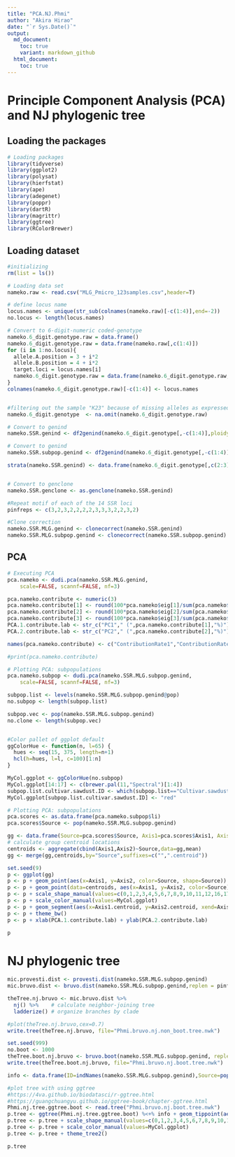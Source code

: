 ```yaml
---
title: "PCA.NJ.Phmi"
author: "Akira Hirao"
date: "`r Sys.Date()`"
output: 
  md_document:
    toc: true
    variant: markdown_github
  html_document:
    toc: true
---
```


# Principle Component Analysis (PCA) and NJ phylogenic tree

## Loading the packages

```r
# Loading packages
library(tidyverse)
library(ggplot2)
library(polysat)
library(hierfstat)
library(ape)
library(adegenet)
library(poppr)
library(dartR)
library(magrittr)
library(ggtree)
library(RColorBrewer)
```

## Loading dataset

```r
#initializing
rm(list = ls())

# Loading data set
nameko.raw <- read.csv("MLG_Pmicro_123samples.csv",header=T)

# define locus name
locus.names <- unique(str_sub(colnames(nameko.raw)[-c(1:4)],end=-2))
no.locus <- length(locus.names)

# Convert to 6-digit-numeric coded-genotype
nameko.6_digit.genotype.raw = data.frame()
nameko.6_digit.genotype.raw = data.frame(nameko.raw[,c(1:4)])
for (i in 1:no.locus){
  allele.A.position = 3 + i*2
  allele.B.position = 4 + i*2
  target.loci = locus.names[i]
  nameko.6_digit.genotype.raw = data.frame(nameko.6_digit.genotype.raw, target.loci = paste(formatC(nameko.raw[,allele.A.position],width=3, flag="0"),formatC(nameko.raw[,allele.B.position],width=3, flag="0"),sep=""))
}
colnames(nameko.6_digit.genotype.raw)[-c(1:4)] <- locus.names


#filtering out the sample "K23" because of missing alleles as expressed "NA"
nameko.6_digit.genotype  <- na.omit(nameko.6_digit.genotype.raw)

# Convert to genind
nameko.SSR.genind <- df2genind(nameko.6_digit.genotype[,-c(1:4)],ploidy=2,ncode=3,ind.name=nameko.6_digit.genotype$ID,pop=nameko.6_digit.genotype$Category)

# Convert to genind
nameko.SSR.subpop.genind <- df2genind(nameko.6_digit.genotype[,-c(1:4)],ploidy=2,ncode=3,ind.name=nameko.6_digit.genotype$ID,pop=nameko.6_digit.genotype$Source)

strata(nameko.SSR.genind) <- data.frame(nameko.6_digit.genotype[,c(2:3)])


# Convert to genclone
nameko.SSR.genclone <- as.genclone(nameko.SSR.genind)

#Repeat motif of each of the 14 SSR loci
pinfreps <- c(3,2,3,2,2,2,2,3,3,3,2,2,3,2)

#Clone correction
nameko.SSR.MLG.genind <- clonecorrect(nameko.SSR.genind)
nameko.SSR.MLG.subpop.genind <- clonecorrect(nameko.SSR.subpop.genind)

```

## PCA

```r
# Executing PCA
pca.nameko <- dudi.pca(nameko.SSR.MLG.genind, 
	scale=FALSE, scannf=FALSE, nf=3)

pca.nameko.contribute <- numeric(3)
pca.nameko.contribute[1] <- round(100*pca.nameko$eig[1]/sum(pca.nameko$eig),1)
pca.nameko.contribute[2] <- round(100*pca.nameko$eig[2]/sum(pca.nameko$eig),1)
pca.nameko.contribute[3] <- round(100*pca.nameko$eig[3]/sum(pca.nameko$eig),1)
PCA.1.contribute.lab <- str_c("PC1"," (",pca.nameko.contribute[1],"%)")
PCA.2.contribute.lab <- str_c("PC2"," (",pca.nameko.contribute[2],"%)")

names(pca.nameko.contribute) <- c("ContributionRate1","ContributionRate2", "ContributionRate3")

#print(pca.nameko.contribute)

# Plotting PCA: subpopulations
pca.nameko.subpop <- dudi.pca(nameko.SSR.MLG.subpop.genind, 
	scale=FALSE, scannf=FALSE, nf=3)

subpop.list <- levels(nameko.SSR.MLG.subpop.genind@pop)
no.subpop <- length(subpop.list)

subpop.vec <- pop(nameko.SSR.MLG.subpop.genind)
no.clone <- length(subpop.vec)


#Color pallet of ggplot default
ggColorHue <- function(n, l=65) {
  hues <- seq(15, 375, length=n+1)
  hcl(h=hues, l=l, c=100)[1:n]
}

MyCol.ggplot <- ggColorHue(no.subpop)
MyCol.ggplot[14:17] <- c(brewer.pal(11,"Spectral")[1:4])
subpop.list.cultivar.sawdust.ID <- which(subpop.list=="Cultivar.sawdust.JPN")
MyCol.ggplot[subpop.list.cultivar.sawdust.ID] <- "red"

# Plotting PCA: subpopulations
pca.scores <- as.data.frame(pca.nameko.subpop$li)
pca.scores$Source <- pop(nameko.SSR.MLG.subpop.genind)

gg <- data.frame(Source=pca.scores$Source, Axis1=pca.scores$Axis1, Axis2=pca.scores$Axis2)
# calculate group centroid locations
centroids <- aggregate(cbind(Axis1,Axis2)~Source,data=gg,mean)
gg <- merge(gg,centroids,by="Source",suffixes=c("",".centroid"))

set.seed(9)
p <- ggplot(gg)
p <- p + geom_point(aes(x=Axis1, y=Axis2, color=Source, shape=Source))
p <- p + geom_point(data=centroids, aes(x=Axis1, y=Axis2, color=Source), size=0.3) 
p <- p + scale_shape_manual(values=c(0,1,2,3,4,5,6,7,8,9,10,11,12,16,17,15,18))
p <- p + scale_color_manual(values=MyCol.ggplot)
p <- p + geom_segment(aes(x=Axis1.centroid, y=Axis2.centroid, xend=Axis1, yend=Axis2, color=Source),size=0.15)
p <- p + theme_bw()
p <- p + xlab(PCA.1.contribute.lab) + ylab(PCA.2.contribute.lab)

p
```

# NJ phylogenic tree

```r
mic.provesti.dist <- provesti.dist(nameko.SSR.MLG.subpop.genind)
mic.bruvo.dist <- bruvo.dist(nameko.SSR.MLG.subpop.genind,replen = pinfreps)

theTree.nj.bruvo <- mic.bruvo.dist %>%
  nj() %>%    # calculate neighbor-joining tree
  ladderize() # organize branches by clade

#plot(theTree.nj.bruvo,cex=0.7)
write.tree(theTree.nj.bruvo, file="Phmi.bruvo.nj.non_boot.tree.nwk")

set.seed(999)
no.boot <- 1000
theTree.boot.nj.bruvo <- bruvo.boot(nameko.SSR.MLG.subpop.genind, replen = pinfreps, sample = no.boot, tree = "nj", cutoff = 50, quiet = TRUE, showtree=FALSE)
write.tree(theTree.boot.nj.bruvo, file="Phmi.bruvo.nj.boot.tree.nwk")

info <- data.frame(ID=indNames(nameko.SSR.MLG.subpop.genind),Source=pop(nameko.SSR.MLG.subpop.genind))

#plot tree with using ggtree
#https://4va.github.io/biodatasci/r-ggtree.html
#https://guangchuangyu.github.io/ggtree-book/chapter-ggtree.html
Phmi.nj.tree.ggtree.boot <- read.tree("Phmi.bruvo.nj.boot.tree.nwk")
p.tree <- ggtree(Phmi.nj.tree.ggtree.boot) %<+% info + geom_tippoint(aes(color=Source, shape=Source))
p.tree <- p.tree + scale_shape_manual(values=c(0,1,2,3,4,5,6,7,8,9,10,11,12,16,17,15,18))
p.tree <- p.tree + scale_color_manual(values=MyCol.ggplot)
p.tree <- p.tree + theme_tree2()

p.tree
```